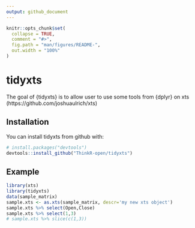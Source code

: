 ```yaml
---
output: github_document
---
```


<!-- README.md is generated from README.Rmd. Please edit that file -->

```r
knitr::opts_chunk$set(
  collapse = TRUE,
  comment = "#>",
  fig.path = "man/figures/README-",
  out.width = "100%"
)
```
# tidyxts

The goal of {tidyxts} is to allow user to use some tools from {dplyr} on xts (https://github.com/joshuaulrich/xts)

## Installation

You can install tidyxts from github with:

```r
# install.packages("devtools")
devtools::install_github("ThinkR-open/tidyxts")
```

## Example


```r
library(xts)
library(tidyxts)
data(sample_matrix)
sample.xts <- as.xts(sample_matrix, descr='my new xts object')
sample.xts %>% select(Open,Close)
sample.xts %>% select(1,3)
# sample.xts %>% slice(c(1,3))

```

